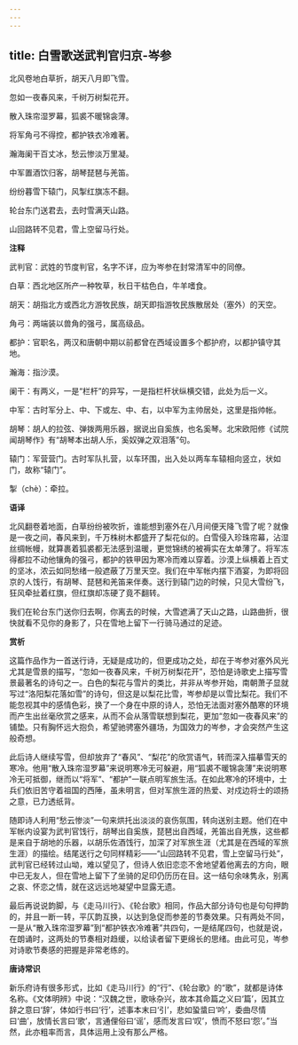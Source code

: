 ```yaml
---
---
---
```

title: 白雪歌送武判官归京-岑参
---

北风卷地白草折，胡天八月即飞雪。

忽如一夜春风来，千树万树梨花开。

散入珠帘湿罗幕，狐裘不暖锦衾薄。

将军角弓不得控，都护铁衣冷难著。

瀚海阑干百丈冰，愁云惨淡万里凝。

中军置酒饮归客，胡琴琵琶与羌笛。

纷纷暮雪下辕门，风掣红旗冻不翻。

轮台东门送君去，去时雪满天山路。

山回路转不见君，雪上空留马行处。

**注释**

武判官：武姓的节度判官，名字不详，应为岑参在封常清军中的同僚。

白草：西北地区所产一种牧草，秋日干枯色白，牛羊嗜食。

胡天：胡指北方或西北方游牧民族，胡天即指游牧民族散居处（塞外）的天空。

角弓：两端装以兽角的强弓，属高级品。

都护：官职名，两汉和唐朝中期以前都曾在西域设置多个都护府，以都护镇守其地。

瀚海：指沙漠。

阑干：有两义，一是“栏杆”的异写，一是指栏杆状纵横交错，此处为后一义。

中军：古时军分上、中、下或左、中、右，以中军为主帅居处，这里是指帅帐。

胡琴：胡人的拉弦、弹拨两用乐器，据说出自奚族，也名奚琴。北宋欧阳修《试院闻胡琴作》有“胡琴本出胡人乐，奚奴弹之双泪落”句。

辕门：军营营门。古时军队扎营，以车环围，出入处以两车车辕相向竖立，状如门，故称“辕门”。

掣（chè）：牵拉。

**语译**

北风翻卷着地面，白草纷纷被吹折，谁能想到塞外在八月间便天降飞雪了呢？就像是一夜之间，春风来到，千万株树木都盛开了梨花似的。白雪侵入珍珠帘幕，沾湿丝绸帐幔，就算裹着狐裘都无法感到温暖，更觉锦绣的被褥实在太单薄了。将军冻得都拉不动他镶角的强弓，都护的铁甲因为寒冷而难以穿着。沙漠上纵横着上百丈的坚冰，浓云如同愁绪一般遮蔽了万里天空。我们在中军帐内摆下酒宴，为即将回京的人饯行，有胡琴、琵琶和羌笛来伴奏。送行到辕门边的时候，只见大雪纷飞，狂风牵扯着红旗，但红旗却冻硬了竟不翻转。

我们在轮台东门送你归去啊，你离去的时候，大雪遮满了天山之路，山路曲折，很快就看不见你的身影了，只在雪地上留下一行骑马通过的足迹。

**赏析**

这篇作品作为一首送行诗，无疑是成功的，但更成功之处，却在于岑参对塞外风光尤其是雪景的描写，“忽如一夜春风来，千树万树梨花开”，恐怕是诗歌史上描写雪景最著名的诗句之一。白色的梨花与雪片的类比，并非从岑参开始，南朝萧子显就写过“洛阳梨花落如雪”的诗句，但这是以梨花比雪，岑参却是以雪比梨花。我们不能忽视其中的感情色彩，换了一个身在中原的诗人，恐怕无法面对塞外酷寒的环境而产生出丝毫欣赏之感来，从而不会从落雪联想到梨花，更加“忽如一夜春风来”的铺垫。只有胸怀远大抱负，希望驰骋塞外疆场，为国效力的岑参，才会突然产生这般奇想。

此后诗人继续写雪，但却放弃了“春风”、“梨花”的欣赏语气，转而深入描摹雪天的寒冷。他用“散入珠帘湿罗幕”来说明寒冷无可躲避，用“狐裘不暖锦衾薄”来说明寒冷无可抵御，继而以“将军”、“都护”一联点明军旅生活。在如此寒冷的环境中，士兵们依旧苦守着祖国的西陲，虽未明言，但对军旅生涯的热爱、对戍边将士的颂扬之意，已力透纸背。

随即诗人利用“愁云惨淡”一句来烘托出淡淡的哀伤氛围，转向送别主题。他们在中军帐内设宴为武判官饯行，胡琴出自奚族，琵琶出自西域，羌笛出自羌族，这些都是来自于胡地的乐器，以胡乐佐酒饯行，加深了对军旅生涯（尤其是在西域的军旅生涯）的描绘。结尾送行之句同样精彩——“山回路转不见君，雪上空留马行处”，武判官已经转过山坳，难以望见了，但诗人依旧恋恋不舍地望着他离去的方向，眼中已无友人，但在雪地上留下了坐骑的足印仍历历在目。这一结句余味隽永，别离之哀、怀恋之情，就在这远远地凝望中显露无遗。

最后再说说韵脚，与《走马川行》、《轮台歌》相同，作品大部分诗句也是句句押韵的，并且一断一转，平仄韵互换，以达到急促而参差的节奏效果。只有两处不同，一是从“散入珠帘湿罗幕”到“都护铁衣冷难著”共四句，一是结尾四句，也就是说，在朗诵时，这两处的节奏相对趋缓，以给读者留下更绵长的思绪。由此可见，岑参对诗歌节奏感的把握是非常老练的。

**唐诗常识**

新乐府诗有很多形式，比如《走马川行》的“行”、《轮台歌》的“歌”，就都是诗体名称。《文体明辨》中说：“汉魏之世，歌咏杂兴，故本其命篇之义曰‘篇’，因其立辞之意曰‘辞’，体如行书曰‘行’，述事本末曰‘引’，悲如蛩螀曰‘吟’，委曲尽情曰‘曲’，放情长言曰‘歌’，言通俚俗曰‘谣’，感而发言曰‘叹’，愤而不怒曰‘怨’。”当然，此亦粗率而言，具体运用上没有那么严格。